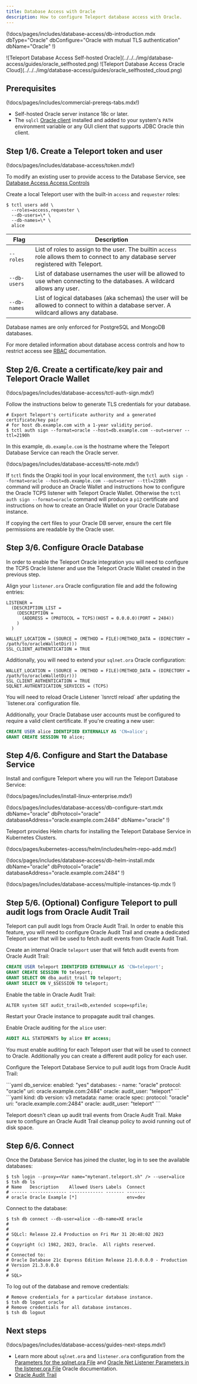 ```yaml
---
title: Database Access with Oracle
description: How to configure Teleport database access with Oracle.
---
```


(!docs/pages/includes/database-access/db-introduction.mdx  dbType="Oracle" dbConfigure="Oracle with mutual TLS authentication" dbName="Oracle" !)

<Tabs>
<TabItem scope={["enterprise"]} label="Teleport Enterprise">
![Teleport Database Access Self-hosted Oracle](../../../img/database-access/guides/oracle_selfhosted.png)
</TabItem>
<TabItem scope={["cloud"]} label="Teleport Enterprise Cloud">
![Teleport Database Access Oracle Cloud](../../../img/database-access/guides/oracle_selfhosted_cloud.png)
</TabItem>

</Tabs>

## Prerequisites

(!docs/pages/includes/commercial-prereqs-tabs.mdx!)
- Self-hosted Oracle server instance 18c or later.
- The `sqlcl` [Oracle client](https://www.oracle.com/pl/database/sqldeveloper/technologies/sqlcl/) installed and added to your system's `PATH` environment variable or any GUI client that supports JDBC
  Oracle thin client.

## Step 1/6. Create a Teleport token and user

(!docs/pages/includes/database-access/token.mdx!)

<Admonition type="tip">

To modify an existing user to provide access to the Database Service, see [Database Access Access Controls](../../database-access/rbac.mdx)

</Admonition>

Create a local Teleport user with the built-in `access` and `requester` roles:

```code
$ tctl users add \
  --roles=access,requester \
  --db-users=\* \
  --db-names=\* \
  alice
```

| Flag         | Description                                                                                                                              |
|--------------|------------------------------------------------------------------------------------------------------------------------------------------|
| `--roles`    | List of roles to assign to the user. The builtin `access` role allows them to connect to any database server registered with Teleport.   |
| `--db-users` | List of database usernames the user will be allowed to use when connecting to the databases. A wildcard allows any user.                 |
| `--db-names` | List of logical databases (aka schemas) the user will be allowed to connect to within a database server. A wildcard allows any database. |

<Admonition type="warning">
  Database names are only enforced for PostgreSQL and MongoDB databases.
</Admonition>

For more detailed information about database access controls and how to restrict
access see [RBAC](../../database-access/rbac.mdx) documentation.

## Step 2/6. Create a certificate/key pair and Teleport Oracle Wallet

(!docs/pages/includes/database-access/tctl-auth-sign.mdx!)

Follow the instructions below to generate TLS credentials for your database.

```code
# Export Teleport's certificate authority and a generated certificate/key pair
# for host db.example.com with a 1-year validity period.
$ tctl auth sign --format=oracle --host=db.example.com --out=server --ttl=2190h
```

In this example, `db.example.com` is the hostname where the Teleport Database
Service can reach the Oracle server.

(!docs/pages/includes/database-access/ttl-note.mdx!)

If `tctl` finds the Orapki tool in your local environment, the `tctl auth sign --format=oracle --host=db.example.com --out=server --ttl=2190h` command will produce an Oracle Wallet and
instructions how to configure the Oracle TCPS listener with Teleport Oracle Wallet. Otherwise the `tctl auth sign --format=oracle` command  will produce a `p12` certificate and instructions on how to create an Oracle Wallet on your Oracle Database instance.

<Admonition type="warning">
  If copying the cert files to your Oracle DB server, ensure the cert file permissions are readable by the Oracle user.
</Admonition>

## Step 3/6. Configure Oracle Database

In order to enable the Teleport Oracle integration you will need to configure the TCPS Oracle listener and use the Teleport Oracle Wallet created in the previous step.

Align your `listener.ora` Oracle configuration file and add the following entries:

```
LISTENER =
  (DESCRIPTION_LIST =
    (DESCRIPTION =
      (ADDRESS = (PROTOCOL = TCPS)(HOST = 0.0.0.0)(PORT = 2484))
    )
  )

WALLET_LOCATION = (SOURCE = (METHOD = FILE)(METHOD_DATA = (DIRECTORY = /path/to/oracleWalletDir)))
SSL_CLIENT_AUTHENTICATION = TRUE
```

Additionally, you will need to extend your `sqlnet.ora` Oracle configuration:

```
WALLET_LOCATION = (SOURCE = (METHOD = FILE)(METHOD_DATA = (DIRECTORY = /path/to/oracleWalletDir)))
SSL_CLIENT_AUTHENTICATION = TRUE
SQLNET.AUTHENTICATION_SERVICES = (TCPS)
```

<Admonition type="tip">
You will need to reload Oracle Listener `lsnrctl reload` after updating the `listener.ora` configuration file.
</Admonition>

Additionally, your Oracle Database user accounts must be configured to require a valid client certificate. If you're creating a new user:

```sql
CREATE USER alice IDENTIFIED EXTERNALLY AS 'CN=alice';
GRANT CREATE SESSION TO alice;
```
## Step 4/6. Configure and Start the Database Service
Install and configure Teleport where you will run the Teleport Database Service:

<Tabs>
<TabItem label="Linux Server">

(!docs/pages/includes/install-linux-enterprise.mdx!)

(!docs/pages/includes/database-access/db-configure-start.mdx dbName="oracle" dbProtocol="oracle" databaseAddress="oracle.example.com:2484" dbName="oracle" !)

</TabItem>
<TabItem label="Kubernetes Cluster">
  Teleport provides Helm charts for installing the Teleport Database Service in Kubernetes Clusters.

  (!docs/pages/kubernetes-access/helm/includes/helm-repo-add.mdx!)

  (!docs/pages/includes/database-access/db-helm-install.mdx dbName="oracle" dbProtocol="oracle" databaseAddress="oracle.example.com:2484" !)

</TabItem>
</Tabs>

(!docs/pages/includes/database-access/multiple-instances-tip.mdx !)

## Step 5/6. (Optional) Configure Teleport to pull audit logs from Oracle Audit Trail

Teleport can pull audit logs from Oracle Audit Trail.
In order to enable this feature, you will need to configure Oracle Audit Trail and create a dedicated Teleport
user that will be used to fetch audit events from Oracle Audit Trail.

Create an internal Oracle `teleport` user that will fetch
audit events from Oracle Audit Trail:

```sql
CREATE USER teleport IDENTIFIED EXTERNALLY AS 'CN=teleport';
GRANT CREATE SESSION TO teleport;
GRANT SELECT ON dba_audit_trail TO teleport;
GRANT SELECT ON V_$SESSION TO teleport;
```

Enable the table in Oracle Audit Trail:
```
ALTER system SET audit_trail=db,extended scope=spfile;
```

Restart your Oracle instance to propagate audit trail changes.

Enable Oracle auditing for the `alice` user:
```sql
AUDIT ALL STATEMENTS by alice BY access;
```

You must enable auditing for each Teleport user that will be used to connect to Oracle.
Additionally you can create a different audit policy for each user.

Configure the Teleport Database Service to pull audit logs from Oracle Audit Trail:

<Tabs>
<TabItem label="Static config">
```yaml
db_service:
  enabled: "yes"
  databases:
  - name: "oracle"
    protocol: "oracle"
    uri: oracle.example.com:2484"
    oracle:
      audit_user: "teleport"
```
</TabItem>
<TabItem label="Dynamic resource">
```yaml
kind: db
version: v3
metadata:
  name: oracle
spec:
  protocol: "oracle"
  uri: "oracle.example.com:2484"
  oracle:
    audit_user: "teleport"
```
</TabItem>
</Tabs>


Teleport doesn't clean up audit trail events from Oracle Audit Trail.
Make sure to configure an Oracle Audit Trail cleanup policy to avoid running out of disk space.

## Step 6/6. Connect

Once the Database Service has joined the cluster, log in to see the available
databases:

```code
$ tsh login --proxy=<Var name="mytenant.teleport.sh" /> --user=alice
$ tsh db ls
# Name   Description    Allowed Users Labels  Connect
# ------ -------------- ------------- ------- -------
# oracle Oracle Example [*]                   env=dev
```

Connect to the database:

```code
$ tsh db connect --db-user=alice --db-name=XE oracle
#
#
# SQLcl: Release 22.4 Production on Fri Mar 31 20:48:02 2023
#
# Copyright (c) 1982, 2023, Oracle.  All rights reserved.
#
# Connected to:
# Oracle Database 21c Express Edition Release 21.0.0.0.0 - Production
# Version 21.3.0.0.0
#
# SQL>
```

To log out of the database and remove credentials:

```code
# Remove credentials for a particular database instance.
$ tsh db logout oracle
# Remove credentials for all database instances.
$ tsh db logout
```

## Next steps

(!docs/pages/includes/database-access/guides-next-steps.mdx!)

- Learn more about  `sqlnet.ora` and `listener.ora` configuration from the [Parameters for the sqlnet.ora File](https://docs.oracle.com/en/database/oracle/oracle-database/18/netrf/parameters-for-the-sqlnet-ora-file.html#GUID-28040885-6832-4FFC-9258-0EF19FE9A3AC) and [Oracle Net Listener Parameters in the listener.ora File](https://docs.oracle.com/en/database/oracle/oracle-database/18/netrf/Oracle-Net-Listener-parameters-in-listener-ora-file.html#GUID-F9FA0DF5-2FAF-45CA-B6A1-F0166C7BFE54) Oracle documentation.
- [Oracle Audit Trail](https://docs.oracle.com/en/database/oracle/oracle-database/19/sqlrf/AUDIT-Traditional-Auditing.html#GUID-ADF45B07-547A-4096-8144-50241FA2D8DD)

